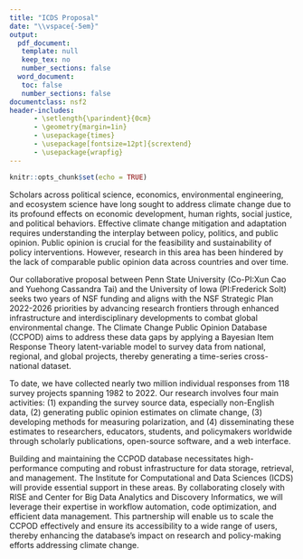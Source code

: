 ```yaml
---
title: "ICDS Proposal"
date: "\\vspace{-5em}"
output: 
  pdf_document:
   template: null
   keep_tex: no
   number_sections: false
  word_document:
   toc: false
   number_sections: false
documentclass: nsf2
header-includes:
      - \setlength{\parindent}{0cm}
      - \geometry{margin=1in}
      - \usepackage{times}
      - \usepackage[fontsize=12pt]{scrextend}
      - \usepackage{wrapfig}
---
```


```r
knitr::opts_chunk$set(echo = TRUE)
```
<!--https://www.icds.psu.edu/news-events/icds-symposium/fall-2024-icds-symposium/whitepapers/-->

Scholars across political science, economics, environmental engineering, and ecosystem science have long sought to address climate change due to its profound effects on economic development, human rights, social justice, and political behaviors.
Effective climate change mitigation and adaptation requires understanding the interplay between policy, politics, and public opinion.
Public opinion is crucial for the feasibility and sustainability of policy interventions.
However, research in this area has been hindered by the lack of comparable public opinion data across countries and over time.

Our collaborative proposal between Penn State University (Co-PI:Xun Cao and Yuehong Cassandra Tai) and the University of Iowa (PI:Frederick Solt) seeks two years of NSF funding and aligns with the NSF Strategic Plan 2022-2026 priorities by advancing research frontiers through enhanced infrastructure and interdisciplinary developments to combat global environmental change.
The Climate Change Public Opinion Database (CCPOD) aims to address these data gaps by applying a Bayesian Item Response Theory latent-variable model to survey data from national, regional, and global projects, thereby generating a time-series cross-national dataset.

To date, we have collected nearly two million individual responses from 118 survey projects spanning 1982 to 2022.
Our research involves four main activities: (1) expanding the survey source data, especially non-English data, (2) generating public opinion estimates on climate change, (3) developing methods for measuring polarization, and (4) disseminating these estimates to researchers, educators, students, and policymakers worldwide through scholarly publications, open-source software, and a web interface.


Building and maintaining the CCPOD database necessitates high-performance computing and robust infrastructure for data storage, retrieval, and management.
The Institute for Computational and Data Sciences (ICDS) will provide essential support in these areas.
By collaborating closely with RISE and Center for Big Data Analytics and Discovery Informatics, we will leverage their expertise in workflow automation, code optimization, and efficient data management.
This partnership will enable us to scale the CCPOD effectively and ensure its accessibility to a wide range of users, thereby enhancing the database's impact on research and policy-making efforts addressing climate change.